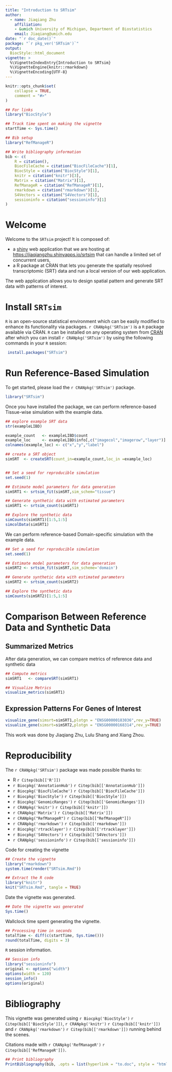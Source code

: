```yaml
---
title: "Introduction to SRTsim"
author: 
  - name: Jiaqiang Zhu
    affiliation:
    - &umich University of Michigan, Department of Biostatistics
    email: Jiaqiang@umich.edu
date: "`r doc_date()`"
package: "`r pkg_ver('SRTsim')`"
output: 
  BiocStyle::html_document
vignette: >
  %\VignetteIndexEntry{Introduction to SRTsim}
  %\VignetteEngine{knitr::rmarkdown}
  %\VignetteEncoding{UTF-8}
---
```


```r
knitr::opts_chunk$set(
    collapse = TRUE,
    comment = "#>"
)
```

```r
## For links
library("BiocStyle")

## Track time spent on making the vignette
startTime <- Sys.time()

## Bib setup
library("RefManageR")

## Write bibliography information
bib <- c(
    R = citation(),
    BiocFileCache = citation("BiocFileCache")[1],
    BiocStyle = citation("BiocStyle")[1],
    knitr = citation("knitr")[3],
    Matrix = citation("Matrix")[1],
    RefManageR = citation("RefManageR")[1],
    rmarkdown = citation("rmarkdown")[1],
    S4Vectors = citation("S4Vectors")[1],
    sessioninfo = citation("sessioninfo")[1]
)
```
# Welcome

Welcome to the `SRTsim` project! It is composed of:

* a [shiny](https://shiny.rstudio.com/) web application that we are hosting at [https://jiaqiangzhu.shinyapps.io/srtsim](https://jiaqiangzhu.shinyapps.io/srtsim) that can handle a limited set of concurrent users,
* a R package at CRAN that lets you generate the spatially resolved transcriptomic (SRT) data and run a local version of our web application.

The web application allows you to design spatial pattern and generate SRT data with patterns of interest.


# Install `SRTsim`

`R` is an open-source statistical environment which can be easily modified to enhance its functionality via packages. `r CRANpkg('SRTsim')` is a `R` package available via CRAN. `R` can be installed on any operating system from [CRAN](https://cran.r-project.org/) after which you can install `r CRANpkg('SRTsim')` by using the following commands in your `R` session:

```r
 install.packages("SRTsim")
```

# Run Reference-Based Simulation 

To get started, please load the `r CRANpkg('SRTsim')` package.

```r
library("SRTsim")
```

Once you have installed the package, we can perform reference-based Tissue-wise simulation with the example data.

```r
## explore example SRT data 
str(exampleLIBD)

example_count   <- exampleLIBD$count
example_loc     <- exampleLIBD$info[,c("imagecol","imagerow","layer")]
colnames(example_loc) <- c("x","y","label")

## create a SRT object
simSRT  <- createSRT(count_in=example_count,loc_in =example_loc)


## Set a seed for reproducible simulation
set.seed(1)

## Estimate model parameters for data generation
simSRT1 <- srtsim_fit(simSRT,sim_schem="tissue")

## Generate synthetic data with estimated parameters
simSRT1 <- srtsim_count(simSRT1)

## Explore the synthetic data
simCounts(simSRT1)[1:5,1:5]
simcolData(simSRT1)
```

We can perform reference-based Domain-specific simulation with the example data.

```r

## Set a seed for reproducible simulation
set.seed(1)

## Estimate model parameters for data generation
simSRT2 <- srtsim_fit(simSRT,sim_scheme='domain')

## Generate synthetic data with estimated parameters
simSRT2 <- srtsim_count(simSRT2)

## Explore the synthetic data
simCounts(simSRT2)[1:5,1:5]
```

# Comparison Between Reference Data and Synthetic Data
## Summarized Metrics
After data generation, we can compare metrics of reference data and synthetic data

```r

## Compute metrics 
simSRT1   <- compareSRT(simSRT1)

## Visualize Metrics
visualize_metrics(simSRT1)
```

## Expression Patterns For Genes of Interest

```r
visualize_gene(simsrt=simSRT1,plotgn = "ENSG00000183036",rev_y=TRUE)
visualize_gene(simsrt=simSRT2,plotgn = "ENSG00000168314",rev_y=TRUE)
```

This work was done by Jiaqiang Zhu, Lulu Shang and Xiang Zhou.

# Reproducibility

The `r CRANpkg('SRTsim')` package was made possible thanks to:

* R `r Citep(bib[['R']])`
* `r Biocpkg('AnnotationHub')` `r Citep(bib[['AnnotationHub']])`
* `r Biocpkg('BiocFileCache')` `r Citep(bib[['BiocFileCache']])`
* `r Biocpkg('BiocStyle')` `r Citep(bib[['BiocStyle']])`
* `r Biocpkg('GenomicRanges')` `r Citep(bib[['GenomicRanges']])`
* `r CRANpkg('knitr')` `r Citep(bib[['knitr']])`
* `r CRANpkg('Matrix')` `r Citep(bib[['Matrix']])`
* `r CRANpkg("RefManageR")` `r Citep(bib[["RefManageR"]])`
* `r CRANpkg('rmarkdown')` `r Citep(bib[['rmarkdown']])`
* `r Biocpkg('rtracklayer')` `r Citep(bib[['rtracklayer']])`
* `r Biocpkg('S4Vectors')` `r Citep(bib[['S4Vectors']])`
* `r CRANpkg('sessioninfo')` `r Citep(bib[['sessioninfo']])`


    
Code for creating the vignette

```r
## Create the vignette
library("rmarkdown")
system.time(render("SRTsim.Rmd"))

## Extract the R code
library("knitr")
knit("SRTsim.Rmd", tangle = TRUE)
```


Date the vignette was generated.

```r
## Date the vignette was generated
Sys.time()
```

Wallclock time spent generating the vignette.

```r
## Processing time in seconds
totalTime <- diff(c(startTime, Sys.time()))
round(totalTime, digits = 3)
```

`R` session information.

```r
## Session info
library("sessioninfo")
original <- options("width")
options(width = 120)
session_info()
options(original)
```

# Bibliography

This vignette was generated using `r Biocpkg('BiocStyle')` `r Citep(bib[['BiocStyle']])`, `r CRANpkg('knitr')` `r Citep(bib[['knitr']])` and `r CRANpkg('rmarkdown')` `r Citep(bib[['rmarkdown']])` running behind the scenes.

Citations made with `r CRANpkg('RefManageR')` `r Citep(bib[['RefManageR']])`.

```r
## Print bibliography
PrintBibliography(bib, .opts = list(hyperlink = "to.doc", style = "html"))
```
